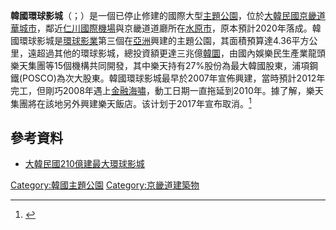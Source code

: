 {{Infobox amusement park
| name            = 韓國環球影城
| image           = 
| caption         = 
| location        = [[大韓民國|大韓民國]][[京畿道|京畿道]][[華城市|華城市]]
| location2       = 
| location3       = 
| coordinates     = 
| address         = 
| homepage        = 
| owner           = [[NBC環球|NBC環球]]
| general_manager = 
| operator        = [[環球主題樂園及度假村|環球主題樂園及度假村]]
| opening_date    = 2020年
| closing_date    = 
| previous_names  = 
| season          = 
| visitors        = 
| area            = 
| rides           = 
| coasters        = 
| water_rides     = 
| slogan          = 
| footnotes       = 已于2017年1月16日取消
}}
'''韓國環球影城'''（{{lang|ko|유니버설 스튜디오 코리아}}；{{lang|en|Universal Studio Korea}}）是一個已停止修建的國際大型[[主題公園|主題公園]]，位於[[大韓民國|大韓民國]][[京畿道|京畿道]][[華城市|華城市]]，鄰近[[仁川國際機場|仁川國際機場]]與京畿道道廳所在[[水原市|水原市]]，原本預計2020年落成。韓國環球影城是[[環球影業|環球影業]]第三個在[[亞洲|亞洲]]興建的主題公園，其面積預算達4.36平方公里，遠超過其他的環球影城，總投資額更達三兆億[[韓圜|韓圜]]，由國內娛樂民生產業龍頭樂天集團等15個機構共同開發，其中樂天持有27%股份為最大韓國股東，浦項鋼鐵(POSCO)為次大股東。韓國環球影城最早於2007年宣佈興建，當時預計2012年完工，但剛巧2008年遇上[[金融海嘯|金融海嘯]]，動工日期一直拖延到2010年。據了解，樂天集團將在該地另外興建樂天飯店。该计划于2017年宣布取消。<ref>{{cite web|last1=무단전재|first1=Ⓒ 종합 경제정보 미디어 이데일리-상업적|last2=금지|first2=재배포|title=수공 `화성 송산그린시티 유니버셜스튜디오 개발사업 무산`|url=http://www.edaily.co.kr/news/NewsRead.edy?newsid=03204566615798376&SCD=JD51&DCD=A00405|trans-title=华城松山绿城环球影城开发项目`|website=edaily|language=ko|date=2017年1月16日|accessdate=2017年10月21日|archive-date=2017年9月6日|archive-url=https://web.archive.org/web/20170906135348/http://www.edaily.co.kr/news/NewsRead.edy?newsid=03204566615798376&SCD=JD51&DCD=A00405|dead-url=no}}</ref>

==參考資料==
{{reflist}}
*[http://the-sun.on.cc/cnt/news/20100120/00407_002.html?pubdate=20100120 大韓民國210億建最大環球影城] {{Wayback|url=http://the-sun.on.cc/cnt/news/20100120/00407_002.html?pubdate=20100120 |date=20160305001747 }}

{{環球主題樂園及度假村}}
{{NBC環球集團}}

[[Category:韓國主題公園|Category:韓國主題公園]]
[[Category:京畿道建築物|Category:京畿道建築物]]